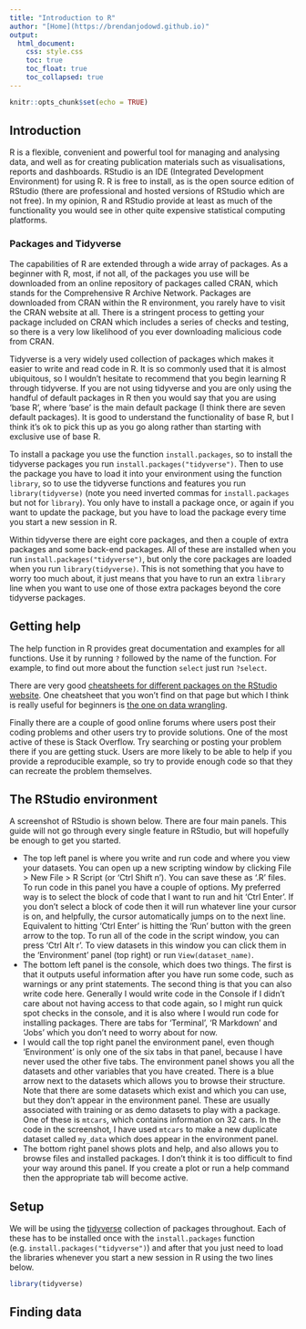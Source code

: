 ```yaml
---
title: "Introduction to R"
author: "[Home](https://brendanjodowd.github.io)"
output: 
  html_document:
    css: style.css
    toc: true
    toc_float: true
    toc_collapsed: true
---
```


```r
knitr::opts_chunk$set(echo = TRUE)
```

```{=html}
<style>
div.blue { background-color:#e6f0ff; border-radius: 5px; padding: 20px;}
</style>
```

## Introduction

R is a flexible, convenient and powerful tool for managing and analysing data, and well as for creating publication materials such as visualisations, reports and dashboards. RStudio is an IDE (Integrated Development Environment) for using R. R is free to install, as is the open source edition of RStudio (there are professional and hosted versions of RStudio which are not free). In my opinion, R and RStudio provide at least as much of the functionality you would see in other quite expensive statistical computing platforms. 

### Packages and Tidyverse

The capabilities of R are extended through a wide array of packages. As a beginner with R, most, if not all, of the packages you use will be downloaded from an online repository of packages called CRAN, which stands for the Comprehensive R Archive Network. Packages are downloaded from CRAN within the R environment, you rarely have to visit the CRAN website at all. There is a stringent process to getting your package included on CRAN which includes a series of checks and testing, so there is a very low likelihood of you ever downloading malicious code from CRAN.

Tidyverse is a very widely used collection of packages which makes it easier to write and read code in R. It is so commonly used that it is almost ubiquitous, so I wouldn't hesitate to recommend that you begin learning R through tidyverse. If you are not using tidyverse and you are only using the handful of default packages in R then you would say that you are using 'base R', where 'base' is the main default package (I think there are seven default packages). It is good to understand the functionality of base R, but I think it's ok to pick this up as you go along rather than starting with exclusive use of base R.

To install a package you use the function `install.packages`, so to install the tidyverse packages you run `install.packages("tidyverse")`. Then to use the package you have to load it into your environment using the function `library`, so to use the tidyverse functions and features you run `library(tidyverse)` (note you need inverted commas for `install.packages` but not for `library`). You only have to install a package once, or again if you want to update the package, but you have to load the package every time you start a new session in R. 

Within tidyverse there are eight core packages, and then a couple of extra packages and some back-end packages. All of these are installed when you run `install.packages("tidyverse")`, but only the core packages are loaded when you run `library(tidyverse)`. This is not something that you have to worry too much about, it just means that you have to run an extra `library` line when you want to use one of those extra packages beyond the core tidyverse packages.

## Getting help

The help function in R provides great documentation and examples for all functions. Use it by running `?` followed by the name of the function. For example, to find out more about the function `select` just run `?select`.

There are very good [cheatsheets for different packages on the RStudio website](https://www.rstudio.com/resources/cheatsheets/). One cheatsheet that you won’t find on that page but which I think is really useful for beginners is [the one on data wrangling](https://www.rstudio.com/wp-content/uploads/2015/02/data-wrangling-cheatsheet.pdf).

Finally there are a couple of good online forums where users post their coding problems and other users try to provide solutions. One of the most active of these is Stack Overflow. Try searching or posting your problem there if you are getting stuck. Users are more likely to be able to help if you provide a reproducible example, so try to provide enough code so that they can recreate the problem themselves. 

## The RStudio environment

A screenshot of RStudio is shown below. There are four main panels. This guide will not go through every single feature in RStudio, but will hopefully be enough to get you started. 

- The top left panel is where you write and run code and where you view your datasets. You can open up a new scripting window by clicking File > New File > R Script (or 'Ctrl Shift n'). You can save these as '.R' files. To run code in this panel you have a couple of options. My preferred way is to select the block of code that I want to run and hit 'Ctrl Enter'. If you don't select a block of code then it will run whatever line your cursor is on, and helpfully, the cursor automatically jumps on to the next line. Equivalent to hitting 'Ctrl Enter' is hitting the 'Run' button with the green arrow to the top. To run all of the code in the script window, you can press 'Ctrl Alt r'. To view datasets in this window you can click them in the 'Environment' panel (top right) or run `View(dataset_name)`. 
- The bottom left panel is the console, which does two things. The first is that it outputs useful information after you have run some code, such as warnings or any print statements. The second thing is that you can also write code here. Generally I would write code in the Console if I didn't care about not having access to that code again, so I might run quick spot checks in the console, and it is also where I would run code for installing packages. There are tabs for 'Terminal', 'R Markdown' and 'Jobs' which you don't need to worry about for now.
- I would call the top right panel the environment panel, even though 'Environment' is only one of the six tabs in that panel, because I have never used the other five tabs. The environment panel shows you all the datasets and other variables that you have created. There is a blue arrow next to the datasets which allows you to browse their structure. Note that there are some datasets which exist and which you can use, but they don't appear in the environment panel. These are usually associated with training or as demo datasets to play with a package. One of these is `mtcars`, which contains information on 32 cars. In the code in the screenshot, I have used `mtcars` to make a new duplicate dataset called `my_data` which does appear in the environment panel.
- The bottom right panel shows plots and help, and also allows you to browse files and installed packages. I don't think it is too difficult to find your way around this panel. If you create a plot or run a help command then the appropriate tab will become active. 

## Setup

We will be using the [tidyverse](https://tidyverse.tidyverse.org/) collection of packages throughout. Each of these has to be installed once with the `install.packages` function (e.g. `install.packages("tidyverse")`) and after that you just need to load the libraries whenever you start a new session in R using the two lines below.

```r
library(tidyverse)
```

## Finding data


